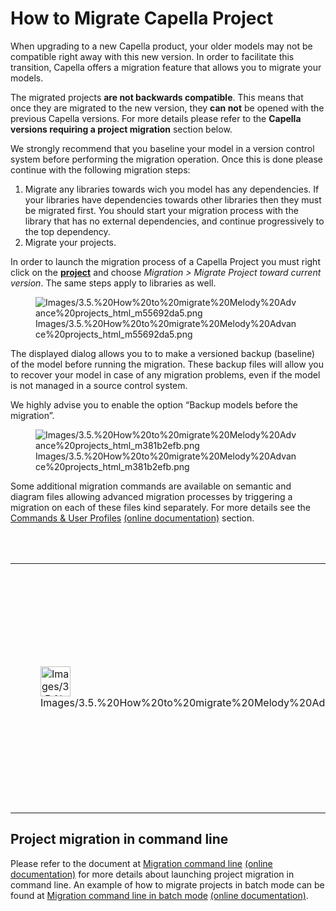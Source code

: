 
= How to Migrate Capella Project =

When upgrading to a new Capella product, your older models may not be compatible right away with this new version.
In order to facilitate this transition, Capella offers a migration feature that allows you to migrate your models.

The migrated projects '''are not backwards compatible'''. This means that once they are migrated to the new version, they '''can not''' be opened with the previous Capella versions. For more details please refer to the '''Capella versions requiring a project migration''' section below.

We strongly recommend that you baseline your model in a version control system before performing the migration operation. Once this is done please continue with the following migration steps:

# Migrate any libraries towards wich you model has any dependencies. If your libraries have dependencies towards other libraries then they must be migrated first. You should start your migration process with the library that has no external dependencies, and continue progressively to the top dependency.
# Migrate your projects.

In order to launch the migration process of a Capella Project you must right click on the <u>'''project'''</u> and choose ''Migration &gt; Migrate Project toward current version''. The same steps apply to libraries as well.


[[Image:Images/3.5.%20How%20to%20migrate%20Melody%20Advance%20projects_html_m55692da5.png]]


The displayed dialog allows you to to make a versioned backup (baseline) of the model before running the migration.
These backup files will allow you to recover your model in case of any migration problems, even if the model is not managed in a source control system. 

We highly advise you to enable the option &ldquo;Backup models before the migration&rdquo;.


[[Image:Images/3.5.%20How%20to%20migrate%20Melody%20Advance%20projects_html_m381b2efb.png]]


Some additional migration commands are available on semantic and diagram files allowing advanced migration processes by triggering a migration on each of these files kind separately. For more details see the [[../help/topic/org.polarsys.capella.preferences.doc/html/06.%20Preferences/6.4.%20Commands%20preferences.html?cp=6_1_21_1_11_0_0| Commands & User Profiles]] <span class="github-link">[[../../../org.polarsys.capella.preferences.doc/html/06. Preferences/6.4. Commands preferences.mediawiki|(online documentation)]]</span> section.

<br>
<br>

{| border="1"
|-
| 
[[Image:Images/3.5.%20How%20to%20migrate%20Melody%20Advance%20projects_html_3c78e109.png|48x48px]]


| 
At the end of the migration process, we recommend you to run a manual global refresh on all the diagrams of the migrated project. For more details see the [[../help/topic/org.polarsys.capella.ui.doc/html/05.%20Diagram%20Management/5.1.%20Diagram%20concepts.html?cp=6_1_6_0_1#Diagram_Refreshing_Strategies| Diagram Refreshing Strategies]] <span class="github-link">[[../../../org.polarsys.capella.ui.doc/html/05. Diagram Management/5.1. Diagram concepts.mediawiki#Diagram_Refreshing_Strategies|(online documentation)]]</span> section.

|}

== Project migration in command line==
Please refer to the document at [[../help/topic/org.polarsys.capella.commandline.doc/html/19.%20Command%20Line%20Support/19.1.%20Core%20Mechanism%20and%20Applications.html?cp=6_1_13_1_3#Migration| Migration command line]] <span class="github-link">[[../../../org.polarsys.capella.commandline.doc/html/19. Command Line Support/19.1. Core Mechanism and Applications.mediawiki#Migration|(online documentation)]]</span> for more details about launching project migration in command line.
An example of how to migrate projects in batch mode can be found at [[../help/topic/org.polarsys.capella.commandline.doc/html/19.%20Command%20Line%20Support/19.2.%20Migration%20and%20Post-Migration%20script%20example.html?cp=6_1_13_2| Migration command line in batch mode]] <span class="github-link">[[../../../org.polarsys.capella.commandline.doc/html/19. Command Line Support/19.2. Migration and Post-Migration script example.mediawiki|(online documentation)]]</span>.
